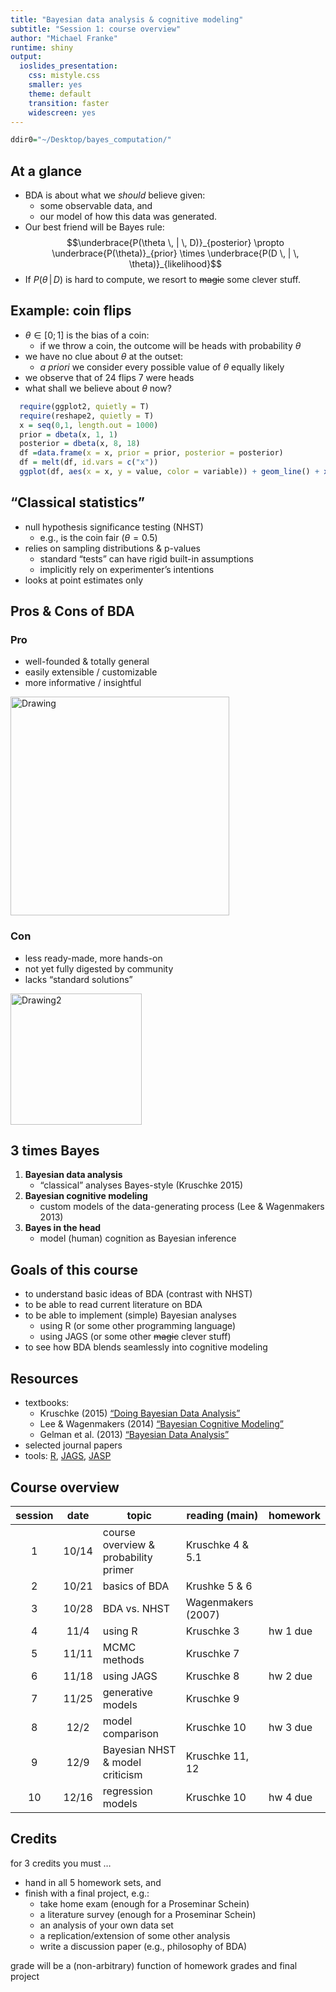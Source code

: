 ```yaml
---
title: "Bayesian data analysis & cognitive modeling"
subtitle: "Session 1: course overview"
author: "Michael Franke"
runtime: shiny
output:
  ioslides_presentation:
    css: mistyle.css
    smaller: yes
    theme: default
    transition: faster
    widescreen: yes
---
```

```r
ddir0="~/Desktop/bayes_computation/"
```



## At a glance

- BDA is about what we *should* believe given:
    - some observable data, and
    - our model of how this data was generated.
- Our best friend will be Bayes rule:
     $$\underbrace{P(\theta \, | \, D)}_{posterior} \propto \underbrace{P(\theta)}_{prior} \times \underbrace{P(D \, | \, \theta)}_{likelihood}$$
- If $P(\theta \, | \, D)$ is hard to compute, we resort to ~~magic~~ some clever stuff.

## Example: coin flips

- $\theta \in [0;1]$ is the bias of a coin:
    - if we throw a coin, the outcome will be heads with probability $\theta$
- we have no clue about $\theta$ at the outset:
    - *a priori* we consider every possible value of $\theta$ equally likely
- we observe that of 24 flips 7 were heads
- what shall we believe about $\theta$ now?

```r
  require(ggplot2, quietly = T)
  require(reshape2, quietly = T)
  x = seq(0,1, length.out = 1000)
  prior = dbeta(x, 1, 1)
  posterior = dbeta(x, 8, 18)
  df =data.frame(x = x, prior = prior, posterior = posterior)
  df = melt(df, id.vars = c("x"))
  ggplot(df, aes(x = x, y = value, color = variable)) + geom_line() + xlab("theta") + ylab("our level of credence") + theme(plot.background=element_blank())
```

## "Classical statistics"

- null hypothesis significance testing (NHST)
    - e.g., is the coin fair ($\theta = 0.5$)
- relies on sampling distributions & p-values
    - standard "tests" can have rigid built-in assumptions
    - implicitly rely on experimenter's intentions
- looks at point estimates only

## Pros & Cons of BDA {.columns-2} 

### Pro

- well-founded & totally general
- easily extensible / customizable
- more informative / insightful

<img src="https://metrouk2.files.wordpress.com/2014/02/10667_front_11.jpg" alt="Drawing" style="width: 350px;"/>

### Con

- less ready-made, more hands-on
- not yet fully digested by community
- lacks "standard solutions"

<img src="pics/minorthreat.jpg" alt="Drawing2" style="width: 210px;"/>

## 3 times Bayes


1. **Bayesian data analysis**
    - "classical" analyses Bayes-style (Kruschke 2015)
2. **Bayesian cognitive modeling**
    - custom models of the data-generating process (Lee & Wagenmakers 2013)
3. **Bayes in the head**
    - model (human) cognition as Bayesian inference


## Goals of this course

- to understand basic ideas of BDA (contrast with NHST)
- to be able to read current literature on BDA
- to be able to implement (simple) Bayesian analyses
    - using R (or some other programming language)
    - using JAGS (or some other ~~magic~~ clever stuff)
- to see how BDA blends seamlessly into cognitive modeling

## Resources

- textbooks:
    - Kruschke (2015) ["Doing Bayesian Data Analysis"](https://sites.google.com/site/doingbayesiandataanalysis/)
    - Lee & Wagenmakers (2014) ["Bayesian Cognitive Modeling"](http://bayesmodels.com)
    - Gelman et al. (2013) ["Bayesian Data Analysis"](http://www.stat.columbia.edu/~gelman/book/)
- selected journal papers
- tools: [R](https://www.r-project.org), [JAGS](http://mcmc-jags.sourceforge.net), [JASP](https://jasp-stats.org)

## Course overview

session | date | topic | reading (main) | homework
:---:|:---:|---|---|---|
1 | 10/14 | course overview & probability primer | Kruschke 4 & 5.1 | |
2 | 10/21 | basics of BDA | Krushke 5 & 6 | |
3 | 10/28 | BDA vs. NHST | Wagenmakers (2007) | |
4 | 11/4  | using R | Kruschke 3 | hw 1 due |
5 | 11/11  | MCMC methods | Kruschke 7 | |
6 | 11/18  | using JAGS | Kruschke 8 | hw 2 due |
7 | 11/25  | generative models | Kruschke 9 |  |
8 | 12/2  | model comparison | Kruschke 10 | hw 3 due |
9 | 12/9  | Bayesian NHST & model criticism | Kruschke 11, 12 |  |
10 | 12/16  | regression models | Kruschke 10 | hw 4 due |

## Credits

for 3 credits you must ...

- hand in all 5 homework sets, and
- finish with a final project, e.g.:
    - take home exam (enough for a Proseminar Schein)
    - a literature survey (enough for a Proseminar Schein)
    - an analysis of your own data set
    - a replication/extension of some other analysis
    - write a discussion paper (e.g., philosophy of BDA)

grade will be a (non-arbitrary) function of homework grades and final project


